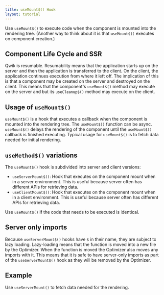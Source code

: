 ```yaml
---
title: useMount$() Hook
layout: tutorial
---
```


Use `useMount$()` to execute code when the component is mounted into the rendering tree. (Another way to think about it is that `useMount$()` executes on component creation.)

## Component Life Cycle and SSR

Qwik is resumable. Resumability means that the application starts up on the server and then the application is transferred to the client. On the client, the application continues execution from where it left off. The implication of this is that a component may be created on the server and destroyed on the client. This means that the component's `useMount$()` method may execute on the server and but its `useCleanup$()` method may execute on the client.

## Usage of `useMount$()`

`useMount$()` is a hook that executes a callback when the component is mounted into the rendering tree. The `useMount$()` function can be async. `useMount$()` delays the rendering of the component until the `useMount$()` callback is finished executing. Typical usage for `useMount$()` is to fetch data needed for initial rendering.

## `useMethod$()` variations

The `useMount$()` hook is subdivided into server and client versions:
- `useServerMount$()`: Hook that executes on the component mount when in a server environment. This is useful because server often has different APIs for retrieving data. 
- `useClientMount$()`: Hook that executes on the component mount when in a client environment. This is useful because server often has different APIs for retrieving data. 

Use `useMount$()` if the code that needs to be executed is identical.

## Server only imports

Because `useServerMount$()` hooks have `$` in their name, they are subject to lazy loading. Lazy-loading means that the function is moved into a new file by the Optimizer. When the function is moved the Optimizer also moves any imports with it. This means that it is safe to have server-only imports as part of the `useServerMount$()` hook as they will be removed by the Optimizer.

## Example

Use `useServerMount()` to fetch data needed for the rendering.